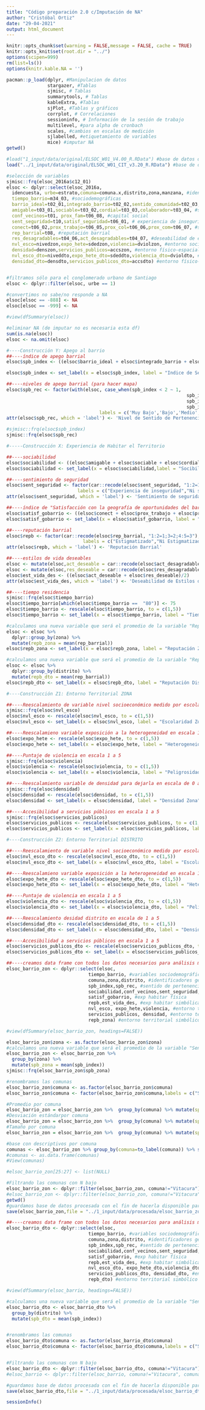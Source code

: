```yaml
---
title: "Código preparación 2.0 c/Imputación de NA"
author: "Cristóbal Ortiz"
date: "29-04-2021"
output: html_document
---
```

```r
knitr::opts_chunk$set(warning = FALSE,message = FALSE, cache = TRUE)
knitr::opts_knit$set(root.dir = "../")
options(scipen=999)
rm(list=ls())
options(knitr.kable.NA = '')
```

```r
pacman::p_load(dplyr, #Manipulacion de datos
               stargazer, #Tablas
               sjmisc, # Tablas
               summarytools, # Tablas
               kableExtra, #Tablas
               sjPlot, #Tablas y gráficos
               corrplot, # Correlaciones
               sessioninfo, # Información de la sesión de trabajo
               multilevel, #para alpha de cronbach
               scales, #cambios en escalas de medición
               sjlabelled, #etiquetamiento de variables
               mice) #imputar NA 
getwd()
```

```r
#load("1_input/data/original/ELSOC_W01_V4.00_R.RData") #base de datos ola 1
load("../1_input/data/original/ELSOC_W01_CIT_v3.20_R.RData") #base de datos ola 1 + CIT
```

```r
#selección de variables
sjmisc::frq(elsoc_2016a$c12_01)
elsoc <- dplyr::select(elsoc_2016a,
  idencuesta, urbe=estrato,comuna=comuna.x,distrito,zona,manzana, #identificadores individuales y geográficos
  tiempo_barrio=m34_03, #sociodemográficas
  barrio_ideal=t02_01,integrado_barrio=t02_02,sentido_comunidad=t02_03,sentido_lugar=t02_04, #apego barrial
  amigable=t03_01,sociable=t03_02,cordial=t03_03,colaborador=t03_04, #sociabilidad
  conf_vecinos=t01, prox_fam=t06_08, #capital social 
  sent_seguridad=t10,satisf_seguridad=t06_01, # experiencia de inseguridad 
  conect=t06_02,prox_trabajo=t06_05,prox_col=t06_06,prox_com=t06_07, #satisfacción c/ accesibilidad
  rep_barrial=t08, #reputación barrial
  res_desagradables=t04_06,act_desagradables=t04_07, #deseabilidad de estilos de vida (residentes y actividades)
  nvl_esco=nivedzon,expo_hete=sdedzon,violencia=dviolzon, #entorno social zona
  densidad=denszon,servicios_publicos=accszon, #entorno físico-espacial zona
  nvl_esco_dto=niveddto,expo_hete_dto=sdeddto,violencia_dto=dvioldto, #entorno social distrito
  densidad_dto=densdto,servicios_publicos_dto=accsdto) #entorno físico-espacial distrito


#filtramos sólo para el conglomerado urbano de Santiago
elsoc <- dplyr::filter(elsoc, urbe == 1)

#convertimos no sabe/no responde a NA
elsoc[elsoc == -888] <- NA
elsoc[elsoc == -999] <- NA

#view(dfSummary(elsoc))

#eliminar NA (de imputar no es necesaria esta df)
sum(is.na(elsoc))
elsoc <- na.omit(elsoc)
```


```r
#----Construcción Y: Apego al barrio
##----índice de apego barrial
elsoc$spb_index <- ((elsoc$barrio_ideal + elsoc$integrado_barrio + elsoc$sentido_comunidad + elsoc$sentido_lugar)/4)

elsoc$spb_index <- set_label(x = elsoc$spb_index, label = "Indice de Sentido de pertenencia al barrio")

##----niveles de apego barrial (para hacer mapa)
elsoc$spb_rec <- factor(with(elsoc, case_when(spb_index < 2 ~ 1,
                                                                  spb_index < 3 ~ 2,
                                                                  spb_index < 4 ~ 3,
                                                                  spb_index <= 5 ~ 4)),
                                  labels = c('Muy Bajo','Bajo','Medio', 'Alto'))
attr(elsoc$spb_rec, which = 'label') <- 'Nivel de Sentido de Pertenencia al Barrio'

#sjmisc::frq(elsoc$spb_index)
sjmisc::frq(elsoc$spb_rec)
```

```r
#-----Construcción X: Experiencia de Habitar el Territorio

##----sociabilidad
elsoc$sociabilidad <- ((elsoc$amigable + elsoc$sociable + elsoc$cordial + elsoc$colaborador)/4)
elsoc$sociabilidad <- set_label(x = elsoc$sociabilidad,label = "Socibilidad Barrial")

##----sentimiento de seguridad 
elsoc$sent_seguridad <- factor(car::recode(elsoc$sent_seguridad, "1:2=1;3=2;4:5=3"),
                          labels = c("Experiencia de inseguridad","Ni seguro ni inseguro","Experiencia de seguridad"))                          
attr(elsoc$sent_seguridad, which = 'label') <- 'Sentimiento de seguridad en el barrio'

##----índice de "Satisfacción con la geografía de oportunidades del barrio"
elsoc$satisf_gobarrio <- ((elsoc$conect + elsoc$prox_trabajo + elsoc$prox_col + elsoc$prox_com)/4)
elsoc$satisf_gobarrio <- set_label(x = elsoc$satisf_gobarrio, label = "Satisfacción con la geografía de oportunidades del barrio")

##----reputación barrial
elsoc$repb <- factor(car::recode(elsoc$rep_barrial, "1:2=1;3=2;4:5=3"),
                            labels = c("Estigmatizado","Ni Estigmatizado Ni Prestigioso", "Prestigioso"))
attr(elsoc$repb, which = 'label') <- 'Reputación Barrial' 

##----estilos de vida deseables
elsoc <- mutate(elsoc,act_deseable = car::recode(elsoc$act_desagradables,"1 = 5; 2 = 4; 3 = 3; 4 = 2; 5 = 1"))
elsoc <- mutate(elsoc,res_deseable = car::recode(elsoc$res_desagradables, "1 = 5; 2 = 4; 3 = 3; 4 = 2; 5 = 1"))
elsoc$est_vida_des <- ((elsoc$act_deseable + elsoc$res_deseable)/2)
attr(elsoc$est_vida_des, which = 'label') <- 'Deseabilidad de Estilos de Vida' 

##----tiempo residencia
sjmisc::frq(elsoc$tiempo_barrio)
elsoc$tiempo_barrio[which(elsoc$tiempo_barrio ==  "80")] <- 75
elsoc$tiempo_barrio <- rescale(elsoc$tiempo_barrio, to = c(1,5))
elsoc$tiempo_barrio <- set_label(x = elsoc$tiempo_barrio, label = "Tiempo de residencia en el barrio")
```

```r
#calculamos una nueva variable que será el promedio de la variable "Reputación Barrial" agrupada por zona
elsoc <- elsoc %>%
  dplyr::group_by(zona) %>%
  mutate(repb_zona = mean(rep_barrial))
elsoc$repb_zona <- set_label(x = elsoc$repb_zona, label = "Reputación Zona")

#calculamos una nueva variable que será el promedio de la variable "Reputación Barrial" agrupada por distrito
elsoc <- elsoc %>%
  dplyr::group_by(distrito) %>%
  mutate(repb_dto = mean(rep_barrial))
elsoc$repb_dto <- set_label(x = elsoc$repb_dto, label = "Reputación Distrito")
```

```r
#----Construcción Z1: Entorno Territorial ZONA

##----Reescalamiento de variable nivel socioeconómico medido por escolaridad 
sjmisc::frq(elsoc$nvl_esco)
elsoc$nvl_esco <- rescale(elsoc$nvl_esco, to = c(1,5))
elsoc$nvl_esco <- set_label(x = elsoc$nvl_esco, label = "Escolaridad Zona")

##----Reescalamieno variable exposición a la heterogeneidad en escala 1 a 5
elsoc$expo_hete <- rescale(elsoc$expo_hete, to = c(1,5))
elsoc$expo_hete <- set_label(x = elsoc$expo_hete, label = "Heterogeneidad Zona")

##----Puntaje de violencia en escala 1 a 5
sjmisc::frq(elsoc$violencia)
elsoc$violencia <- rescale(elsoc$violencia, to = c(1,5))
elsoc$violencia <- set_label(x = elsoc$violencia, label = "Peligrosidad Zona")

##----Reescalamiento variable de densidad para dejarla en escala de 0 a 1
sjmisc::frq(elsoc$densidad)
elsoc$densidad <- rescale(elsoc$densidad, to = c(1,5))
elsoc$densidad <- set_label(x = elsoc$densidad, label = "Densidad Zona")

##----Accesibilidad a servicios públicos en escala 1 a 5
sjmisc::frq(elsoc$servicios_publicos)
elsoc$servicios_publicos <- rescale(elsoc$servicios_publicos, to = c(1,5))
elsoc$servicios_publicos <- set_label(x = elsoc$servicios_publicos, label = "Accesibilidad Zona")
```

```r
#----Construcción Z2: Entorno Territorial DISTRITO

##----Reescalamiento de variable nivel socioeconómico medido por escolaridad
elsoc$nvl_esco_dto <- rescale(elsoc$nvl_esco_dto, to = c(1,5))
elsoc$nvl_esco_dto <- set_label(x = elsoc$nvl_esco_dto, label = "Escolaridad Distrito")

##----Reescalamieno variable exposición a la heterogeneidad en escala 1 a 5
elsoc$expo_hete_dto <- rescale(elsoc$expo_hete_dto, to = c(1,5))
elsoc$expo_hete_dto <- set_label(x = elsoc$expo_hete_dto, label = "Heterogeneidad Distrito")

##----Puntaje de violencia en escala 1 a 5
elsoc$violencia_dto <- rescale(elsoc$violencia_dto, to = c(1,5))
elsoc$violencia_dto <- set_label(x = elsoc$violencia_dto, label = "Peligrosidad Distrito")

##----Reescalamiento desidad distrito en escala de 1 a 5
elsoc$densidad_dto <- rescale(elsoc$densidad_dto, to = c(1,5))
elsoc$densidad_dto <- set_label(x = elsoc$densidad_dto, label = "Densidad Distrito")

##----Accesibilidad a servicios públicos en escala 1 a 5
elsoc$servicios_publicos_dto <- rescale(elsoc$servicios_publicos_dto, to = c(1,5))
elsoc$servicios_publicos_dto <- set_label(x = elsoc$servicios_publicos_dto, label = "Accesibilidad Distrito")
```

```r
##----creamos data frame con todos los datos necesarios para análisis multinivel
elsoc_barrio_zon <- dplyr::select(elsoc,
                              tiempo_barrio, #variables sociodemográficas
                              comuna,zona,distrito, #identificadores geográficos
                              spb_index,spb_rec, #sentido de pertenencia
                              sociabilidad,conf_vecinos,sent_seguridad, #exp habitar social
                              satisf_gobarrio, #exp habitar física 
                              repb,est_vida_des, #exp habitar simbólica
                              nvl_esco, expo_hete,violencia, #entorno territorial social
                              servicios_publicos, densidad, #entorno territorial físico
                              repb_zona) #entorno territorial simbólico

#view(dfSummary(elsoc_barrio_zon, headings=FALSE)) 

elsoc_barrio_zon$zona <- as.factor(elsoc_barrio_zon$zona)
#calculamos una nueva variable que será el promedio de la variable "Sentido de Pertenencia" agrupada por zona
elsoc_barrio_zon <- elsoc_barrio_zon %>%
  group_by(zona) %>%
  mutate(spb_zona = mean(spb_index))
sjmisc::frq(elsoc_barrio_zon$spb_zona)

#renombramos las comunas 
elsoc_barrio_zon$comuna <- as.factor(elsoc_barrio_zon$comuna)
elsoc_barrio_zon$comuna <- factor(elsoc_barrio_zon$comuna,labels = c("Santiago", "Cerrillos", "Cerro Navia", "Conchali", "El Bosque", "Estacion Central", "Huechuraba","Independencia", "La Cisterna", "La Florida", "La Granja", "La Pintana", "La Reina", "Las Condes", "Lo Barnechea", "Lo Espejo", "Lo Prado", "Macul", "Maipu", "Nnunnoa", "Pedro Aguirre Cerda", "Pennialolen", "Providencia", "Pudahuel", "Quilicura", "Quinta Normal", "Recoleta", "Renca", "San Joaquin", "San Miguel", "San Ramon", "Vitacura", "Puente Alto", "San Bernardo", "Padre Hurtado"))

#Promedio por comuna
elsoc_barrio_zon = elsoc_barrio_zon %>%  group_by(comuna) %>% mutate(spb_media_comunal = mean(spb_index))
#Desviación estándarpor comuna
elsoc_barrio_zon = elsoc_barrio_zon %>%  group_by(comuna) %>% mutate(spb_sd_comunal = sd(spb_index))
#Tamaño por comuna
elsoc_barrio_zon = elsoc_barrio_zon %>%  group_by(comuna) %>% mutate(spb_n_comunal = length(spb_index))

#base con descriptivos por comuna 
comunas <- elsoc_barrio_zon %>% group_by(comuna=to_label(comuna)) %>% summarise("Promedio Sentido de Pertenencia"=mean(spb_media_comunal), "SD Sentido de Pertenencia"=mean(spb_index), N=mean(spb_n_comunal)) #%>% print(n = nrow(.))
#comunas <- as.data.frame(comunas)
#View(comunas)

#elsoc_barrio_zon[25:27] <- list(NULL) 

#Filtrando las comunas con N bajo
elsoc_barrio_zon <- dplyr::filter(elsoc_barrio_zon, comuna!="Vitacura") #vitacura N=1
#elsoc_barrio_zon <- dplyr::filter(elsoc_barrio_zon, comuna!="Vitacura", comuna!="Lo Barnechea") #Lo Barnechea N=4
getwd()
#guardamos base de datos procesada con el fin de hacerla disponible para el análisis 
save(elsoc_barrio_zon,file = "../1_input/data/procesada/elsoc_barrio_zon.RData")
```

```r
##----creamos data frame con todos los datos necesarios para análisis multinivel
elsoc_barrio_dto <- dplyr::select(elsoc,
                              tiempo_barrio, #variables sociodemográficas
                              comuna,zona,distrito, #identificadores geográficos
                              spb_index,spb_rec, #sentido de pertenencia
                              sociabilidad,conf_vecinos,sent_seguridad, #exp habitar social
                              satisf_gobarrio, #exp habitar física 
                              repb,est_vida_des, #exp habitar simbólica
                              nvl_esco_dto, expo_hete_dto,violencia_dto, #entorno territorial social
                              servicios_publicos_dto, densidad_dto, #entorno territorial físico
                              repb_dto) #entorno territorial simbólico

#view(dfSummary(elsoc_barrio, headings=FALSE)) 

#calculamos una nueva variable que será el promedio de la variable "Sentido de Pertenencia" agrupada por zona
elsoc_barrio_dto <- elsoc_barrio_dto %>%
  group_by(distrito) %>%
  mutate(spb_dto = mean(spb_index))


#renombramos las comunas 
elsoc_barrio_dto$comuna <- as.factor(elsoc_barrio_dto$comuna)
elsoc_barrio_dto$comuna <- factor(elsoc_barrio_dto$comuna,labels = c("Santiago", "Cerrillos", "Cerro Navia", "Conchali", "El Bosque", "Estacion Central", "Huechuraba","Independencia", "La Cisterna", "La Florida", "La Granja", "La Pintana", "La Reina", "Las Condes", "Lo Barnechea", "Lo Espejo", "Lo Prado", "Macul", "Maipu", "Nnunnoa", "Pedro Aguirre Cerda", "Pennialolen", "Providencia", "Pudahuel", "Quilicura", "Quinta Normal", "Recoleta", "Renca", "San Joaquin", "San Miguel", "San Ramon", "Vitacura", "Puente Alto", "San Bernardo", "Padre Hurtado"))


#Filtrando las comunas con N bajo
elsoc_barrio_dto <- dplyr::filter(elsoc_barrio_dto, comuna!="Vitacura") #vitacura N=1
#elsoc_barrio <- dplyr::filter(elsoc_barrio, comuna!="Vitacura", comuna!="Lo Barnechea") #Lo Barnechea N=4

#guardamos base de datos procesada con el fin de hacerla disponible para el análisis 
save(elsoc_barrio_dto,file = "../1_input/data/procesada/elsoc_barrio_dto.RData")
```

```r
sessionInfo()
```

